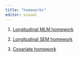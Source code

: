 ```yaml
---
title: "homeworks"
editor: visual
---
```


1.  [Longitudinal MLM homework](hw1.qmd)

2.  [Longitudinal SEM homework](hw2.qmd)

3.  [Covariate homework](hw3.qmd)
